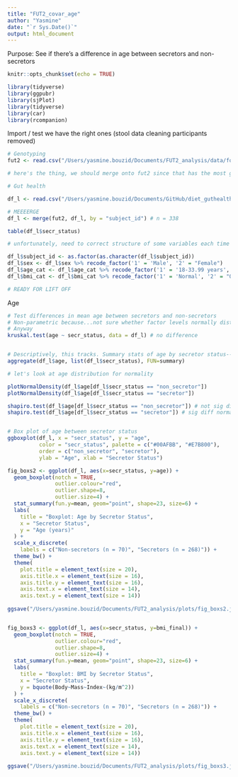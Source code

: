 ```yaml
---
title: "FUT2_covar_age"
author: "Yasmine"
date: "`r Sys.Date()`"
output: html_document
---
```

Purpose: See if there's a difference in age between secretors and non-secretors 


```r
knitr::opts_chunk$set(echo = TRUE)

library(tidyverse)
library(ggpubr)
library(sjPlot)
library(tidyverse)
library(car)
library(rcompanion)
```

Import / test we have the right ones (stool data cleaning participants removed)

```r

# Genotyping 
fut2 <- read.csv("/Users/yasmine.bouzid/Documents/FUT2_analysis/data/forR_fut2.csv", header = T)

# here's the thing, we should merge onto fut2 since that has the most genotype

# Gut health 

df_l <- read.csv("/Users/yasmine.bouzid/Documents/GitHub/diet_guthealth/data/df_l.csv", header = T)

# MEEEERGE 
df_l <- merge(fut2, df_l, by = "subject_id") # n = 338

table(df_l$secr_status)

# unfortunately, need to correct structure of some variables each time -->

df_l$subject_id <- as.factor(as.character(df_l$subject_id))
df_l$sex <- df_l$sex %>% recode_factor('1' = 'Male', '2' = "Female")
df_l$age_cat <- df_l$age_cat %>% recode_factor('1' = '18-33.99 years', '2' = "34-49.99 years", '3' = "50-65 years")
df_l$bmi_cat <- df_l$bmi_cat %>% recode_factor('1' = 'Normal', '2' = "Overweight", '3' = "Obese")

# READY FOR LIFT OFF
```

Age

```r

# Test differences in mean age between secretors and non-secretors 
# Non-parametric because...not sure whether factor levels normally distributed..guess I could test
# Anyway
kruskal.test(age ~ secr_status, data = df_l) # no difference 


# Descriptively, this tracks. Summary stats of age by secretor status--
aggregate(df_l$age, list(df_l$secr_status), FUN=summary)

# let's look at age distribution for normality 

plotNormalDensity(df_l$age[df_l$secr_status == "non_secretor"])
plotNormalDensity(df_l$age[df_l$secr_status == "secretor"]) 

shapiro.test(df_l$age[df_l$secr_status == "non_secretor"]) # not sig dif from normal
shapiro.test(df_l$age[df_l$secr_status == "secretor"]) # sig diff normal oop



```


```r

# Box plot of age between secretor status
ggboxplot(df_l, x = "secr_status", y = "age", 
          color = "secr_status", palette = c("#00AFBB", "#E7B800"),
          order = c("non_secretor", "secretor"),
          ylab = "Age", xlab = "Secretor Status")

fig_boxs2 <- ggplot(df_l, aes(x=secr_status, y=age)) + 
  geom_boxplot(notch = TRUE, 
               outlier.colour="red", 
               outlier.shape=8,
               outlier.size=4) + 
  stat_summary(fun.y=mean, geom="point", shape=23, size=6) +
  labs(
    title = "Boxplot: Age by Secretor Status",
    x = "Secretor Status", 
    y = "Age (years)"
  ) +
  scale_x_discrete(
    labels = c("Non-secretors (n = 70)", "Secretors (n = 268)")) +
  theme_bw() +
  theme(
    plot.title = element_text(size = 20),
    axis.title.x = element_text(size = 16),
    axis.title.y = element_text(size = 16),
    axis.text.x = element_text(size = 14),
    axis.text.y = element_text(size = 14)) 
  
ggsave("/Users/yasmine.bouzid/Documents/FUT2_analysis/plots/fig_boxs2.jpeg", plot = fig_boxs2, width = 8, height = 6, units = "in")


fig_boxs3 <- ggplot(df_l, aes(x=secr_status, y=bmi_final)) + 
  geom_boxplot(notch = TRUE, 
               outlier.colour="red", 
               outlier.shape=8,
               outlier.size=4) + 
  stat_summary(fun.y=mean, geom="point", shape=23, size=6) +
  labs(
    title = "Boxplot: BMI by Secretor Status",
    x = "Secretor Status", 
    y = bquote(Body~Mass~Index~(kg/m^2))
  ) +
  scale_x_discrete(
    labels = c("Non-secretors (n = 70)", "Secretors (n = 268)")) +
  theme_bw() +
  theme(
    plot.title = element_text(size = 20),
    axis.title.x = element_text(size = 16),
    axis.title.y = element_text(size = 16),
    axis.text.x = element_text(size = 14),
    axis.text.y = element_text(size = 14)) 
  
ggsave("/Users/yasmine.bouzid/Documents/FUT2_analysis/plots/fig_boxs3.jpeg", plot = fig_boxs3, width = 8, height = 6, units = "in")

```

